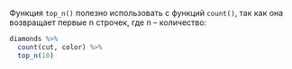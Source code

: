 Функция `top_n()` полезно использовать с функций `count()`, так как она возвращает первые n строчек, где n -- количество:

```r
diamonds %>% 
  count(cut, color) %>% 
  top_n(10)
```
